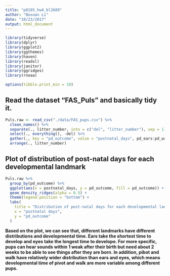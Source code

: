 ```yaml
---
title: "p8105_hw4_bl2689"
author: "Boxuan Li"
date: "10/23/2017"
output: html_document
---
```


```r
library(tidyverse)
library(dplyr)
library(ggplot2)
library(ggthemes)
library(haven)
library(readxl)
library(janitor)
library(ggridges)
library(rnoaa)

options(tibble.print_min = 10)
```

## Read the dataset "FAS_Puls" and basically tidy it.
```r
Puls.raw <- read_csv("./data/FAS_pups.csv") %>%
  clean_names() %>%
  separate(., litter_number, into = c("del", "litter_number"), sep = 1) %>%
  select(., everything(), -del) %>%
  gather(., key = "pd_outcome", value = "postnatal_days", pd_ears:pd_walk, na.rm = T) %>%
  arrange(., litter_number)
```

## Plot of distribution of post-natal days for each developmental landmark
```r
Puls.raw %>% 
  group_by(pd_outcome) %>% 
  ggplot(aes(x = postnatal_days, y = pd_outcome, fill = pd_outcome)) +
  geom_density_ridges(alpha = 0.5) +
  theme(legend.position = "bottom") +
  labs(
    title = "Distribution of post-natal days for each developmental landmark",
    x = "postnatal days",
    y = "pd_outcome"
  )
```

**Based on the plot, we can see that, different landmarks have different distributions and developmental time. Ears take the shortest time to develop and eyes take the longest time to develope. For more specific, pups can hear sounds within 1 weak after their birth but need about 2 weeks to be able to see things after they are born. In addition, pibot and walk have relatively wider distribution than ears and eyes, which means developmental time of pivot and walk are more variable among different pups.**